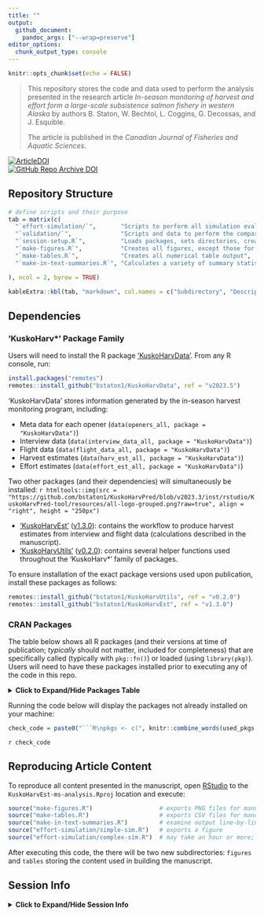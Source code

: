 ```yaml
---
title: ""
output: 
  github_document:
    pandoc_args: ["--wrap=preserve"]
editor_options: 
  chunk_output_type: console
---
```


```r
knitr::opts_chunk$set(echo = FALSE)
```

> This repository stores the code and data used to perform the analysis presented in the research article *In-season monitoring of harvest and effort form a large-scale subsistence salmon fishery in western Alaska* by authors B. Staton, W. Bechtol, L. Coggins, G. Decossas, and J. Esquible.
>
> The article is published in the _Canadian Journal of Fisheries and Aquatic Sciences_.

[![ArticleDOI](https://img.shields.io/badge/Article-10.1139/cjfas--2023--0369-blue?logo=doi&logoColor=f5f5f5)](https://doi.org/10.1139/cjfas-2023-0369)  
[![GitHub Repo Archive DOI](https://img.shields.io/badge/GitHub%20Repo%20Archive-10.5281/zenodo.10369148-blue?logo=github)](https://doi.org/10.5281/zenodo.10369148)

## Repository Structure

```r
# define scripts and their purpose
tab = matrix(c(
  "`effort-simulation/`",       "Scripts to perform all simulation evaluations of the effort estimator and plot the results",
  "`validation/`",              "Scripts and data to perform the comparison of in-season harvest estimates to post-season harvest estimates",
  "`session-setup.R`",          "Loads packages, sets directories, creates miscellaneous objects used throughout several scripts",
  "`make-figures.R`",           "Creates all figures, except those for the effort simulation",
  "`make-tables.R`",            "Creates all numerical table output", 
  "`make-in-text-summaries.R`", "Calculates a variety of summary statistics that are presented the methods and results text"

), ncol = 2, byrow = TRUE)

kableExtra::kbl(tab, "markdown", col.names = c("Subdirectory", "Description"))

```

## Dependencies

### 'KuskoHarv*' Package Family

Users will need to install the R package ['KuskoHarvData'](https://github.com/bstaton1/KuskoHarvData).
From any R console, run:

```r
install.packages("remotes")
remotes::install_github("bstaton1/KuskoHarvData", ref = "v2023.5")
```

'KuskoHarvData' stores information generated by the in-season harvest monitoring program, including:

* Meta data for each opener (`data(openers_all, package = "KuskoHarvData")`)
* Interview data (`data(interview_data_all, package = "KuskoHarvData")`)
* Flight data (`data(flight_data_all, package = "KuskoHarvData")`)
* Harvest estimates (`data(harv_est_all, package = "KuskoHarvData")`)
* Effort estimates (`data(effort_est_all, package = "KuskoHarvData")`)

Two other packages (and their dependencies) will simultaneously be installed: `r htmltools::img(src = "https://github.com/bstaton1/KuskoHarvPred/blob/v2023.3/inst/rstudio/KuskoHarvPred-tool/resources/all-logo-grouped.png?raw=true", align = "right", height = "250px")`

* ['KuskoHarvEst'](https://github.com/bstaton1/KuskoHarvEst) ([v1.3.0](https://github.com/bstaton1/KuskoHarvEst/releases/tag/v1.3.0)): contains the workflow to produce harvest estimates from interview and flight data (calculations described in the manuscript).
* ['KuskoHarvUtils'](https://github.com/bstaton1/KuskoHarvUtils) ([v0.2.0](https://github.com/bstaton1/KuskoHarvUtils/releases/tag/v0.2.0)): contains several helper functions used throughout the 'KuskoHarv\*' family of packages.

To ensure installation of the exact package versions used upon publication, install these packages as follows:

```r
remotes::install_github("bstaton1/KuskoHarvUtils", ref = "v0.2.0")
remotes::install_github("bstaton1/KuskoHarvEst", ref = "v1.3.0")
```

### CRAN Packages

The table below shows all R packages (and their versions at time of publication; _typically_ should not matter, included for completeness) that are specifically called (typically with `pkg::fn()`) or loaded (using `library(pkg)`).
Users will need to have these packages installed prior to executing any of the code in this repo.

<details>
<summary><b>Click to Expand/Hide Packages Table</b></summary>

```r

# detect all packages called specifically
used_pkgs = renv::dependencies(quiet = TRUE)$Package |> 
  unique() |> 
  sort()

# exclude any packages you don't wish to include in the table here
# e.g., anything used solely in building this Rmd
used_pkgs = used_pkgs[!used_pkgs %in% c("renv", "sessioninfo")]

# get the version of each package
versions = sapply(used_pkgs, function(pkg) paste(packageVersion(pkg), collapse = "."))

# get the description (i.e., title field of DESCRIPTION file) of each package
desc = sapply(used_pkgs, function(pkg) paste(packageDescription(pkg)$Title, collapse = ".")) |> 
  stringr::str_replace_all("\\n", " ")

# build a matrix
tab = cbind(pkg = used_pkgs, version = versions, desc = desc)
rownames(tab) = NULL

# build package name as a markdown link, with a URL placeholder
tab[,"pkg"] = paste0("[`", tab[,"pkg"], "`](URL)")

# function to get the URL that will replace the placeholder
# if it is a KuskoHarv* package, must link to my GitHub
# otherwise, use standardized CRAN link
get_url = function(pkg) {
  
  # determine if this package is one the the family
  is_kusko = stringr::str_detect(pkg, "KuskoHarv")
  
  # use my GitHub if so, CRAN if not
  if (is_kusko) {
    url = paste0("https://www.github.com/bstaton1/", pkg)
  } else {
    url = paste0("https://CRAN.R-project.org/package=", pkg)
  }
  
  # return the output
  return(url)
}

# get the URLs for each package and perform the replacement
tab[,"pkg"] = stringr::str_replace(tab[,"pkg"], "URL", sapply(used_pkgs, get_url))

# return the kable
kableExtra::kbl(tab, "markdown", col.names = c("Package", "Version", "Description"), align = "lrl")
```


</details>

Running the code below will display the packages not already installed on your machine:

```r
check_code = paste0("```R\npkgs <- c(", knitr::combine_words(used_pkgs, before = '"', and = "", sep = ', '), ")\npkgs[!pkgs %in% rownames(installed.packages())]\n```")
```

`r check_code`

## Reproducing Article Content

To reproduce all content presented in the manuscript, open [RStudio](https://posit.co/download/rstudio-desktop/) to the `KuskoHarvEst-ms-analysis.Rproj` location and execute:

``` r
source("make-figures.R")                   # exports PNG files for manuscript
source("make-tables.R")                    # exports CSV files for manuscript
source("make-in-text-summaries.R")         # examine output line-by-line, output saved
source("effort-simulation/simple-sim.R")   # exports a figure
source("effort-simulation/complex-sim.R")  # may take an hour or more; exports a figure
```

After executing this code, the there will be two new subdirectories: `figures` and `tables` storing the content used in building the manuscript.

## Session Info

<details>
<summary><b>Click to Expand/Hide Session Info</b></summary>

```r
junk = suppressPackageStartupMessages({
  sapply(used_pkgs, library, character.only = TRUE)
})
```

```r
sessioninfo::session_info()
```

</details>

